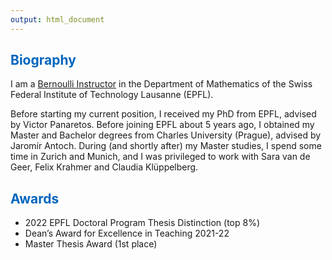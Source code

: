 ```yaml
---
output: html_document
---
```


## <font color='#0065bd'>Biography</font>

I am a [Bernoulli Instructor](https://www.epfl.ch/schools/sb/research/math/bernoulli-instructors/) in the Department of Mathematics of the Swiss Federal Institute of Technology Lausanne (EPFL).

Before starting my current position, I received my PhD from EPFL, advised by Victor Panaretos. Before joining EPFL about 5 years ago, I obtained my Master and Bachelor degrees from Charles University (Prague), advised by Jaromír Antoch. During (and shortly after) my Master studies, I spend some time in Zurich and Munich, and I was privileged to work with Sara van de Geer, Felix Krahmer and Claudia Klüppelberg.

## <font color='#0065bd'>Awards</font>

* 2022 EPFL Doctoral Program Thesis Distinction (top 8%)
* Dean's Award for Excellence in Teaching 2021-22
* Master Thesis Award (1st place)